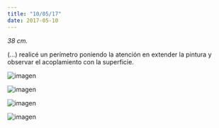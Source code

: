 ```yaml
---
title: "10/05/17"
date: 2017-05-10
---
```


_38 cm._

(...) realicé un perímetro poniendo la atención en extender la pintura y observar el acoplamiento con la superficie.

![imagen](./imagenes/varios-21.jpg)

![imagen](./imagenes/varios-22.jpg)

![imagen](./imagenes/varios-23.jpg)

![imagen](./imagenes/varios-24.jpg)

